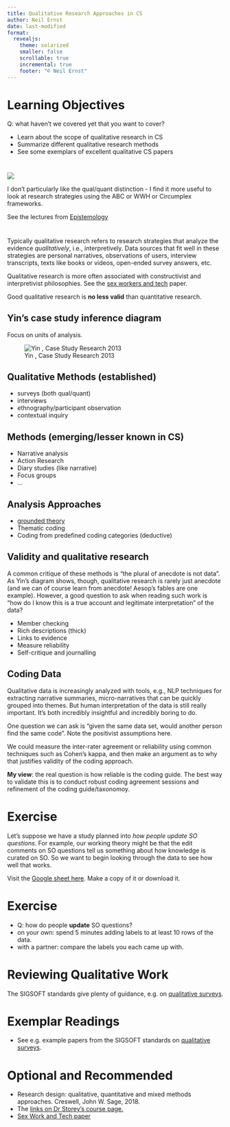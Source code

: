 ```yaml
---
title: Qualitative Research Approaches in CS
author: Neil Ernst
date: last-modified
format:
  revealjs:
    theme: solarized
    smaller: false
    scrollable: true
    incremental: true
    footer: "©️ Neil Ernst"
---
```


# Learning Objectives
Q: what haven't we covered yet that you want to cover?


* Learn about the scope of qualitative research in CS
* Summarize different qualitative research methods
* See some exemplars of excellent qualitative CS papers


# 
![](creswell-table.png)

I don't particularly like the qual/quant distinction - I find it more useful to look at research strategies using the ABC or WWH or Circumplex frameworks. 

See the lectures from [Epistemology](https://github.com/neilernst/ResearchSkillsUVic/blob/main/resources/epistemology/epistemology.md)

#
Typically qualitative research refers to research strategies that analyze the evidence *qualitatively*, i.e., interpretively. Data sources that fit well in these strategies are personal narratives, observations of users, interview transcripts, texts like books or videos, open-ended survey answers, etc. 

Qualitative research is more often associated with constructivist and interpretivist philosophies. See the [sex workers and tech](https://osf.io/preprints/socarxiv/vzehu/) paper.

Good qualitative research is **no less valid** than quantitative research.

## Yin's case study inference diagram

Focus on units of analysis. 

![Yin , Case Study Research 2013](yin-inferences.jpeg)

## Qualitative Methods (established)

* surveys (both qual/quant)
* interviews
* ethnography/participant observation
* contextual inquiry

## Methods (emerging/lesser known in CS)

* Narrative analysis
* Action Research
* Diary studies (like narrative)
* Focus groups
* ... 

## Analysis Approaches

* [grounded theory](https://dl.acm.org/doi/10.1145/2884781.2884833) 
* Thematic coding
* Coding from predefined coding categories (deductive)

## Validity and qualitative research

A common critique of these methods is "the plural of anecdote is not data". As Yin's diagram shows, though, qualitative research is rarely just anecdote (and we can of course learn from anecdote! Aesop's fables are one example). However, a good question to ask when reading such work is "how do I know this is a true account and legitimate interpretation" of the data?

- Member checking
- Rich descriptions (thick)
- Links to evidence
- Measure reliability 
- Self-critique and journalling

## Coding Data

Qualitative data is increasingly analyzed with tools, e.g., NLP techniques for extracting narrative summaries, micro-narratives that can be quickly grouped into themes. But human interpretation of the data is still really important. It's both incredibly insightful and incredibly boring to do. 

One question we can ask is "given the same data set, would another person find the same code". Note the positivist assumptions here.

We could measure the inter-rater agreement or reliability using common techniques such as Cohen's kappa, and then make an argument as to why that justifies validity of the coding approach.

**My view**: the real question is how reliable is the coding guide. The best way to validate this is to conduct robust coding agreement sessions and refinement of the coding guide/taxonomoy. 

# Exercise

Let's suppose we have a study planned into *how people update SO questions*. For example, our working theory might be that the edit comments on SO questions tell us something about how knowledge is curated on SO. So we want to begin looking through the data to see how well that works. 

Visit the [Google sheet here](https://drive.google.com/file/d/1KvQCYx9TJXgHdU5CURsbiijKWM2zhmcP/view?usp=sharing). Make a copy of it or download it.

# Exercise
* Q: how do people **update** SO questions? 
* on your own: spend 5 minutes adding labels to at least 10 rows of the data.
* with a partner: compare the labels you each came up with. 

# Reviewing Qualitative Work
The SIGSOFT standards give plenty of guidance, e.g. on [qualitative surveys](https://acmsigsoft.github.io/EmpiricalStandards/docs/?standard=QualitativeSurveys).

# Exemplar Readings

* See e.g. example papers from the SIGSOFT standards on [qualitative surveys](https://acmsigsoft.github.io/EmpiricalStandards/docs/?standard=QualitativeSurveys).

# Optional and Recommended

* Research design: qualitative, quantitative and mixed methods approaches. Creswell, John W. Sage, 2018.
* The [links on Dr Storey's course page.](https://github.com/margaretstorey/EmseUvic2020/blob/master/resources/methods.md)
* [Sex Work and Tech paper](https://osf.io/preprints/socarxiv/vzehu/)